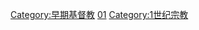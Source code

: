 {{Catmore}}

[[Category:早期基督教|Category:早期基督教]]
[[Category:各世纪基督教|01]]
[[Category:1世纪宗教|Category:1世纪宗教]]